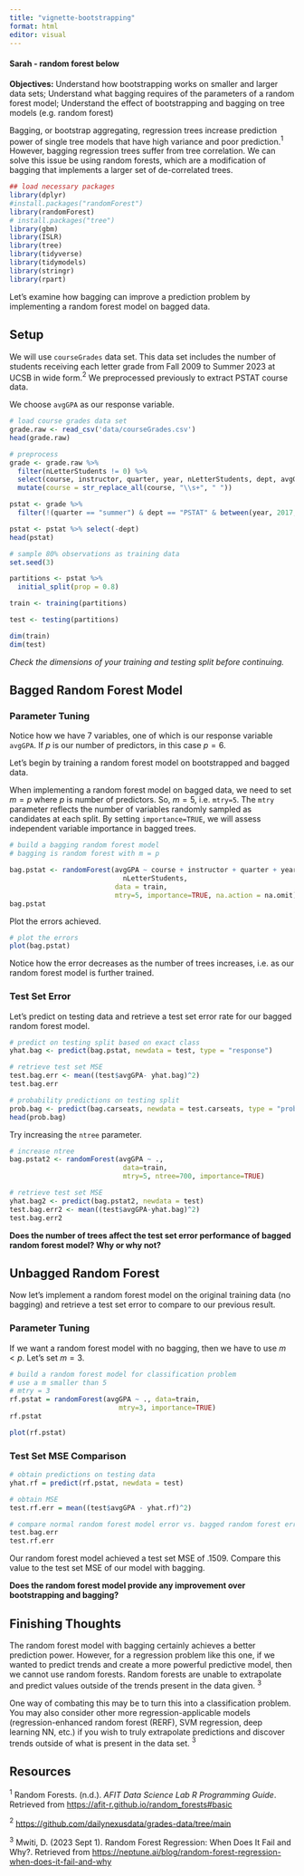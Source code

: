 ```yaml
---
title: "vignette-bootstrapping"
format: html
editor: visual
---
```



#### Sarah - random forest below
__Objectives:__ Understand how bootstrapping works on smaller and larger data sets; Understand what bagging requires of the parameters of a random forest model; Understand the effect of bootstrapping and bagging on tree models (e.g. random forest)


Bagging, or bootstrap aggregating, regression trees increase prediction power of single tree models that have high variance and poor prediction.$^1$ However, bagging regression trees suffer from tree correlation. We can solve this issue be using random forests, which are a modification of bagging that implements a larger set of de-correlated trees.

```r
## load necessary packages
library(dplyr)
#install.packages("randomForest")
library(randomForest)
# install.packages("tree")
library(gbm)
library(ISLR)
library(tree)
library(tidyverse)
library(tidymodels)
library(stringr)
library(rpart)
```


Let's examine how bagging can improve a prediction problem by implementing a random forest model on bagged data.


## Setup

We will use `courseGrades` data set. This data set includes the number of students receiving each letter grade from Fall 2009 to Summer 2023 at UCSB in wide form.$^2$ We preprocessed previously to extract PSTAT course data.

We choose `avgGPA` as our response variable. 

```r
# load course grades data set
grade.raw <- read_csv('data/courseGrades.csv')
head(grade.raw)

# preprocess
grade <- grade.raw %>% 
  filter(nLetterStudents != 0) %>% 
  select(course, instructor, quarter, year, nLetterStudents, dept, avgGPA) %>%
  mutate(course = str_replace_all(course, "\\s+", " "))

pstat <- grade %>% 
  filter(!(quarter == "summer") & dept == "PSTAT" & between(year, 2017, 2022))

pstat <- pstat %>% select(-dept)
head(pstat)
```


```r
# sample 80% observations as training data
set.seed(3)

partitions <- pstat %>%
  initial_split(prop = 0.8)

train <- training(partitions)

test <- testing(partitions)

dim(train)
dim(test)
```
_Check the dimensions of your training and testing split before continuing._


## Bagged Random Forest Model

### Parameter Tuning
Notice how we have 7 variables, one of which is our response variable `avgGPA`. If $p$ is our number of predictors, in this case $p=6$.

Let's begin by training a random forest model on bootstrapped and bagged data.

When implementing a random forest model on bagged data, we need to set $m=p$ where $p$ is number of predictors. So, $m=5$, i.e. `mtry=5`. The `mtry` parameter reflects the number of variables randomly sampled as candidates at each split. By setting `importance=TRUE`, we will assess independent variable importance in bagged trees.

```r
# build a bagging random forest model
# bagging is random forest with m = p

bag.pstat <- randomForest(avgGPA ~ course + instructor + quarter + year +
                            nLetterStudents,
                          data = train,
                          mtry=5, importance=TRUE, na.action = na.omit)
bag.pstat
```
Plot the errors achieved.

```r
# plot the errors
plot(bag.pstat)
```

Notice how the error decreases as the number of trees increases, i.e. as our random forest model is further trained.

### Test Set Error

Let's predict on testing data and retrieve a test set error rate for our bagged random forest model.

```r
# predict on testing split based on exact class
yhat.bag <- predict(bag.pstat, newdata = test, type = "response")

# retrieve test set MSE
test.bag.err <- mean((test$avgGPA- yhat.bag)^2)
test.bag.err
```

```r
# probability predictions on testing split
prob.bag <- predict(bag.carseats, newdata = test.carseats, type = "prob")
head(prob.bag)
```

Try increasing the `ntree` parameter.
```r
# increase ntree
bag.pstat2 <- randomForest(avgGPA ~ .,
                            data=train,
                            mtry=5, ntree=700, importance=TRUE)

# retrieve test set MSE
yhat.bag2 <- predict(bag.pstat2, newdata = test)
test.bag.err2 <- mean((test$avgGPA-yhat.bag)^2)
test.bag.err2
```

__Does the number of trees affect the test set error performance of bagged random forest model? Why or why not?__


## Unbagged Random Forest

Now let's implement a random forest model on the original training data (no bagging) and retrieve a test set error to compare to our previous result.

### Parameter Tuning
If we want a random forest model with no bagging, then we have to use $m<p$. Let's set $m=3$.
```r
# build a random forest model for classification problem
# use a m smaller than 5
# mtry = 3
rf.pstat = randomForest(avgGPA ~ ., data=train,
                           mtry=3, importance=TRUE)
rf.pstat
```

```r
plot(rf.pstat)
```

### Test Set MSE Comparison

```r
# obtain predictions on testing data
yhat.rf = predict(rf.pstat, newdata = test)

# obtain MSE
test.rf.err = mean((test$avgGPA - yhat.rf)^2)
```

```r
# compare normal random forest model error vs. bagged random forest error
test.bag.err
test.rf.err
```

Our random forest model achieved a test set MSE of .1509. Compare this value to the test set MSE of our model with bagging.

__Does the random forest model provide any improvement over bootstrapping and bagging?__


## Finishing Thoughts

The random forest model with bagging certainly achieves a better prediction power. However, for a regression problem like this one, if we wanted to predict trends and create a more powerful predictive model, then we cannot use random forests. Random forests are unable to extrapolate and predict values outside of the trends present in the data given. $^3$

One way of combating this may be to turn this into a classification problem. You may also consider other more regression-applicable models (regression-enhanced random forest (RERF), SVM regression, deep learning NN, etc.) if you wish to truly extrapolate predictions and discover trends outside of what is present in the data set. $^3$



## Resources
$^1$ Random Forests. (n.d.). _AFIT Data Science Lab R Programming Guide_. Retrieved from [https://afit-r.github.io/random_forests#basic](https://afit-r.github.io/random_forests#basic)

$^2$ [https://github.com/dailynexusdata/grades-data/tree/main](https://github.com/dailynexusdata/grades-data/tree/main)


$^3$ Mwiti, D. (2023 Sept 1). Random Forest Regression: When Does It Fail and Why?. Retrieved from [https://neptune.ai/blog/random-forest-regression-when-does-it-fail-and-why](https://neptune.ai/blog/random-forest-regression-when-does-it-fail-and-why)







